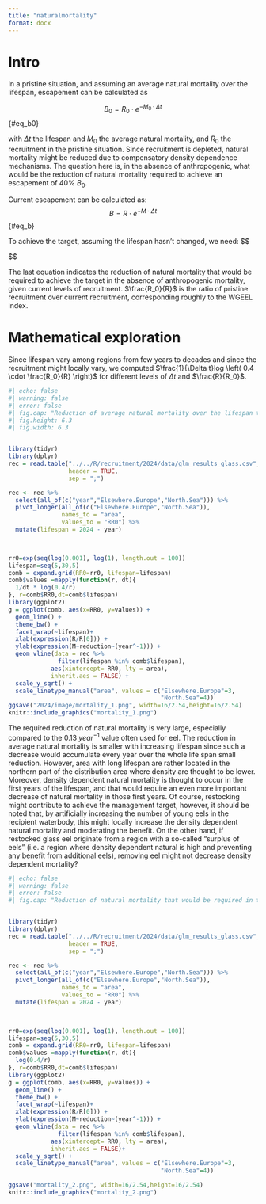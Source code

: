 ```yaml
---
title: "naturalmortality"
format: docx
---
```


# Intro
In a pristine situation, and assuming an average natural mortality over the lifespan, escapement can be calculated as

$$
B_0 = R_0 \cdot e^{-M_0 \cdot \Delta t}
$${#eq_b0}

with $\Delta t$ the lifespan and $M_0$ the average natural mortality, and $R_0$ the recruitment in the pristine situation. Since recruitment is depleted, natural mortality might be reduced due to compensatory density dependence mechanisms. The question here is, in the absence of anthropogenic, what would be the reduction of natural mortality required to achieve an escapement of 40% $B_0$.

Current escapement can be calculated as:
$$
B = R \cdot e^{-M \cdot \Delta t}
$$ {#eq_b}


To achieve the target,  assuming the lifespan hasn't changed, we need:
$$
\begin{split}
&\frac{B}{B_0} \geq 0.4 \\
& \Leftrightarrow \frac{R \cdot e^{-M \cdot \Delta t}}{R_0 \cdot e^{-M_0 \cdot \Delta t}} \geq 0.4 \\
& \Leftrightarrow e^{(M_0-M) \cdot \Delta t} \geq 0.4 \cdot \frac{R_0}{R}\\
& \Leftrightarrow (M_0-M) \cdot \Delta t \geq log \left( 0.4 \cdot \frac{R_0}{R} \right) \\
& \Leftrightarrow (M_0-M) \geq  \frac{1}{\Delta t}log \left( 0.4 \cdot \frac{R_0}{R} \right)


\end{split}
$$

The last equation indicates the reduction of natural mortality that would be required to achieve the target in the absence of anthropogenic mortality, given current levels of recruitment.
$\frac{R_0}{R}$ is the ratio of pristine recruitment over current recruitment, corresponding roughly to the WGEEL index.


# Mathematical exploration
Since lifespan vary among regions from few years to decades and since the recruitment might locally vary, we computed $\frac{1}{\Delta t}log \left( 0.4 \cdot \frac{R_0}{R} \right)$ for different levels of $\Delta t$ and $\frac{R}{R_0}$.


```r
#| echo: false
#| warning: false
#| error: false
#| fig.cap: "Reduction of average natural mortality over the lifespan that would be required to achieve the management target given different levels of recruitment (x-axis) and lifespan (facet). The vertical lines indicate the recruitment estimates from the WGEEL glass eel index lagged according to the lifespan (i.e. lines for lifespan 5 corresponds to the recruitment estimates in 2024-5=1999)."
#| fig.height: 6.3
#| fig.width: 6.3


library(tidyr)
library(dplyr)
rec = read.table("../../R/recruitment/2024/data/glm_results_glass.csv",
                 header = TRUE,
                 sep = ";")

rec <- rec %>% 
  select(all_of(c("year","Elsewhere.Europe","North.Sea"))) %>%
  pivot_longer(all_of(c("Elsewhere.Europe","North.Sea")), 
               names_to = "area", 
               values_to = "RR0") %>%
  mutate(lifespan = 2024 - year) 
  


rr0=exp(seq(log(0.001), log(1), length.out = 100))
lifespan=seq(5,30,5)
comb = expand.grid(RR0=rr0, lifespan=lifespan)
comb$values =mapply(function(r, dt){
  1/dt * log(0.4/r)
}, r=comb$RR0,dt=comb$lifespan)
library(ggplot2)
g = ggplot(comb, aes(x=RR0, y=values)) +
  geom_line() +
  theme_bw() +
  facet_wrap(~lifespan)+
  xlab(expression(R/R[0])) +
  ylab(expression(M~reduction~(year^-1))) +
  geom_vline(data = rec %>%
              filter(lifespan %in% comb$lifespan), 
            aes(xintercept= RR0, lty = area),
            inherit.aes = FALSE) +
  scale_y_sqrt() +
  scale_linetype_manual("area", values = c("Elsewhere.Europe"=3,
                                           "North.Sea"=4))
ggsave("2024/image/mortality_1.png", width=16/2.54,height=16/2.54)
knitr::include_graphics("mortality_1.png")

```
The required reduction of natural mortality is very large, especially compared to the 0.13 $year^{-1}$ value often used for eel. The reduction in average natural mortality is smaller with increasing lifespan since such a decrease would accumulate every year over the whole life span small reduction. However, area with long lifespan are rather located in the northern part of the distribution area where density are thought to be lower. Moreover, density dependent natural mortality is thought to occur in the first years of the lifespan, and that would require an even more important decrease of natural mortality in those first years. 
Of course, restocking might contribute to achieve the management target, however, it should be noted that, by artificially increasing the number of young eels in the recipient waterbody, this might locally increase the density dependent natural mortality and moderating the benefit. On the other hand, if restocked glass eel originate from a region with a so-called "surplus of eels" (i.e. a region where density dependent natural is high and preventing any benefit from additional eels), removing eel might not decrease density dependent mortality?



```r
#| echo: false
#| warning: false
#| error: false
#| fig.cap: "Reduction of natural mortality that would be required in the first year of continental life to achieve the management target assuming that density dependence only occurs in the first year given different levels of recruitment (x-axis) and lifespan (facet). The vertical lines indicate the recruitment estimates from the WGEEL glass eel index lagged according to the lifespan (i.e. lines for lifespan 5 corresponds to the recruitment estimates in 2024-5=1999)."


library(tidyr)
library(dplyr)
rec = read.table("../../R/recruitment/2024/data/glm_results_glass.csv",
                 header = TRUE,
                 sep = ";")

rec <- rec %>% 
  select(all_of(c("year","Elsewhere.Europe","North.Sea"))) %>%
  pivot_longer(all_of(c("Elsewhere.Europe","North.Sea")), 
               names_to = "area", 
               values_to = "RR0") %>%
  mutate(lifespan = 2024 - year) 
  


rr0=exp(seq(log(0.001), log(1), length.out = 100))
lifespan=seq(5,30,5)
comb = expand.grid(RR0=rr0, lifespan=lifespan)
comb$values =mapply(function(r, dt){
  log(0.4/r)
}, r=comb$RR0,dt=comb$lifespan)
library(ggplot2)
g = ggplot(comb, aes(x=RR0, y=values)) +
  geom_line() +
  theme_bw() +
  facet_wrap(~lifespan)+
  xlab(expression(R/R[0])) +
  ylab(expression(M~reduction~(year^-1))) +
  geom_vline(data = rec %>%
              filter(lifespan %in% comb$lifespan), 
            aes(xintercept= RR0, lty = area),
            inherit.aes = FALSE)+
  scale_y_sqrt() +
  scale_linetype_manual("area", values = c("Elsewhere.Europe"=3,
                                           "North.Sea"=4))

ggsave("mortality_2.png", width=16/2.54,height=16/2.54)
knitr::include_graphics("mortality_2.png")
```

